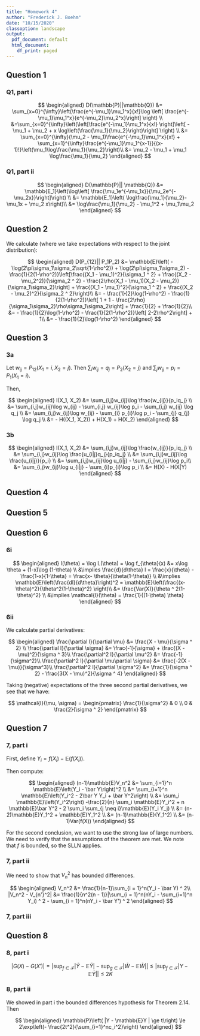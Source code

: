 ```yaml
---
title: "Homework 4"
author: "Frederick J. Boehm"
date: "10/15/2020"
classoption: landscape
output:
  pdf_document: default
  html_document:
    df_print: paged
---
```


## Question 1


### Q1, part i

$$
\begin{aligned}
D(\mathbb{P}||\mathbb{Q}) &= \sum_{x=0}^{\infty}\left(\frac{e^{-\mu_1}\mu_1^x}{x!}\log \left[ \frac{e^{-\mu_1}\mu_1^x}{e^{-\mu_2}\mu_2^x}\right] \right) \\
&=\sum_{x=0}^{\infty}\left(\left[\frac{e^{-\mu_1}\mu_1^x}{x!} \right]\left[ -\mu_1 + \mu_2 + x \log\left(\frac{\mu_1}{\mu_2}\right)\right] \right) \\
&= \sum_{x=0}^{\infty}(\mu_2 - \mu_1)\frac{e^{-\mu_1}\mu_1^x}{x!} + \sum_{x=1}^{\infty}\frac{e^{-\mu_1}\mu_1^{x-1}}{(x-1)!}\left(\mu_1\log\frac{\mu_1}{\mu_2}\right)\\
&= \mu_2 - \mu_1 + \mu_1 \log\frac{\mu_1}{\mu_2}
\end{aligned}
$$

### Q1, part ii

$$
\begin{aligned}
D(\mathbb{P}|| \mathbb{Q}) &= \mathbb{E_1}\left(\log\left[ \frac{\mu_1e^{-\mu_1x}}{\mu_2e^{-\mu_2x}}\right]\right) \\
&= \mathbb{E_1}\left( \log\frac{\mu_1}{\mu_2}- \mu_1x + \mu_2 x\right)\\
&= \log\frac{\mu_1}{\mu_2} - \mu_1^2 + \mu_1\mu_2
\end{aligned}
$$


## Question 2

We calculate (where we take expectations with respect to the joint distribution):

$$
\begin{aligned}
D(P_{12}|| P_1P_2) &= \mathbb{E}\left( - \log(2\pi\sigma_1\sigma_2\sqrt{1-\rho^2}) + \log(2\pi\sigma_1\sigma_2)  -\frac{1}{2(1-\rho^2)}\left[\frac{(X_1 - \mu_1)^2}{\sigma_1 ^ 2} + \frac{(X_2 - \mu_2^2)}{\sigma_2 ^ 2} - \frac{2\rho(X_1 - \mu_1)(X_2 - \mu_2)}{\sigma_1\sigma_2}\right] + \frac{(X_1 - \mu_1)^2}{\sigma_1 ^ 2} + \frac{(X_2 - \mu_2)^2}{\sigma_2 ^ 2}\right)\\
&= - \frac{1}{2}\log(1-\rho^2) - \frac{1}{2(1-\rho^2)}\left[ 1 + 1 - \frac{2\rho}{\sigma_1\sigma_2}\rho\sigma_1\sigma_2\right] + \frac{1}{2} + \frac{1}{2}\\
&= - \frac{1}{2}\log(1-\rho^2) - \frac{1}{2(1-\rho^2)}\left[ 2-2\rho^2\right] + 1\\
&= - \frac{1}{2}\log(1-\rho^2)
\end{aligned}
$$



## Question 3

### 3a

Let $w_{ij} = P_{12}(X_1 = i, X_2 = j)$. Then $\sum_iw_{ij} = q_j = P_{2}(X_2 = j)$ and $\sum_j w_{ij} = p_i = P_1(X_1 = i)$.

Then, 

$$
\begin{aligned}
I(X_1, X_2) &= \sum_{i,j}w_{ij}\log \frac{w_{ij}}{p_iq_j} \\
&= \sum_{i,j}w_{ij}\log w_{ij} - \sum_{i,j} w_{ij}\log p_i - \sum_{i,j} w_{ij} \log q_j \\
&= \sum_{i,j}w_{ij}\log w_{ij} - \sum_{i} p_{i}\log p_i - \sum_{j} q_{j} \log q_j \\
&= - H((X_1, X_2)) + H(X_1) + H(X_2)
\end{aligned}
$$


### 3b

$$
\begin{aligned}
I(X_1, X_2) &= \sum_{i,j}w_{ij}\log \frac{w_{ij}}{p_iq_j} \\
&= \sum_{i,j}w_{ij}\log \frac{u_{i|j}q_j}{p_iq_j} \\
&= \sum_{i,j}w_{ij}\log \frac{u_{i|j}}{p_i} \\
&= \sum_{i,j}w_{ij}\log u_{i|j} - \sum_{i,j}w_{ij}\log p_i\\
&= \sum_{i,j}w_{ij}\log u_{i|j} - \sum_{i}p_{i}\log p_i \\
&= H(X) - H(X|Y)
\end{aligned}
$$


## Question 4

 


## Question 5





## Question 6

### 6i

$$
\begin{aligned}
l(\theta) = \log L(\theta) = \log f_{\theta}(x) &= x\log \theta + (1-x)\log (1-\theta) \\
&\implies \frac{d}{d\theta} l = \frac{x}{\theta} - \frac{1-x}{1-\theta} = \frac{x- \theta}{\theta(1-\theta)} \\
&\implies \mathbb{E}\left(\frac{dl}{d\theta}\right)^2 = \mathbb{E}\left(\frac{(x-\theta)^2}{\theta^2(1-\theta)^2} \right)\\
&= \frac{Var(X)}{\theta ^ 2(1-\theta)^2} \\
&\implies \mathcal{I}(\theta) = \frac{1}{(1-\theta) \theta}
\end{aligned}
$$

### 6ii

We calculate partial derivatives:

$$
\begin{aligned}
\frac{\partial l}{\partial \mu} &= \frac{X - \mu}{\sigma ^ 2} \\
\frac{\partial l}{\partial \sigma} &= \frac{-1}{\sigma} + \frac{(X - \mu)^2}{\sigma ^ 3}\\
\frac{\partial^2 l}{\partial \mu^2} &= \frac{-1}{\sigma^2}\\
\frac{\partial^2 l}{\partial \mu\partial \sigma} &= \frac{-2(X - \mu)}{\sigma^3}\\
\frac{\partial^2 l}{\partial \sigma^2} &= \frac{1}{\sigma ^ 2} - \frac{3(X - \mu)^2}{\sigma ^ 4}
\end{aligned}
$$

Taking (negative) expectations of the three second partial derivatives, we see that we have:

$$
\mathcal{I}(\mu, \sigma) = \begin{pmatrix}
\frac{1}{\sigma^2} & 0 \\
0 & \frac{2}{\sigma ^ 2} 
\end{pmatrix}
$$



## Question 7

### 7, part i

First, define $Y_i = f(X_i) - \mathbb{E}(f(X_i))$.

Then compute:

$$
\begin{aligned}
(n-1)\mathbb{E}V_n^2 &= \sum_{i=1}^n \mathbb{E}\left(Y_i - \bar Y\right)^2 \\
&= \sum_{i=1}^n \mathbb{E}\left(Y_i^2 - 2\bar Y Y_i + \bar Y^2\right) \\
&= \sum_i \mathbb{E}\left(Y_i^2\right) -\frac{2}{n} \sum_i \mathbb{E}Y_i^2 + n \mathbb{E}\bar Y^2 - 2 \sum_i \sum_{j \neq i}\mathbb{E}(Y_i Y_j) \\
&= (n-2)\mathbb{E}Y_1^2 + \mathbb{E}Y_1^2 \\
&= (n-1)\mathbb{E}(Y_1^2) \\
&= (n-1)Var(f(X))
\end{aligned}
$$

For the second conclusion, we want to use the strong law of large numbers. We need to verify that 
the assumptions of the theorem are met. We note that $f$ is bounded, so the SLLN applies.





### 7, part ii

We need to show that $V_n^2$ has bounded differences.

$$
\begin{aligned}
V_n^2 &= \frac{1}{n-1}\sum_{i = 1}^n(Y_i - \bar Y) ^ 2\\
|V_n^2 - V_{n'}^2| &= \frac{1}{n^2(n - 1)}|\sum_{i = 1}^n(nY_i - \sum_{i=1}^n Y_i) ^ 2 - \sum_{i = 1}^n(nY_i - \bar Y') ^ 2
\end{aligned}
$$


### 7, part iii



## Question 8

### 8, part i

$$
|G(X) - G(X')| = \lvert\sup_{f \in \mathcal{F}}|\bar Y - \mathbb{E}\bar Y| - \sup_{g \in \mathcal{F}}|\bar W - \mathbb{E}\bar W|\rvert \le |\sup_{f\in\mathcal{F}}|Y - \mathbb{E}\bar Y|| \le 2K
$$


### 8, part ii

We showed in part i the bounded differences hypothesis for Theorem 2.14. 
Then 


$$
\begin{aligned}
\mathbb{P}\left( |Y - \mathbb{E}Y | \ge t\right) \le 2\exp\left(- \frac{2t^2}{\sum_{i=1}^nc_i^2}\right)
\end{aligned}
$$


